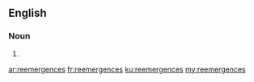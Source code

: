 ==English==

===Noun===
{{head|en|noun plural form}}

# {{plural of|reemergence|lang=en}}

[[ar:reemergences]]
[[fr:reemergences]]
[[ku:reemergences]]
[[my:reemergences]]
